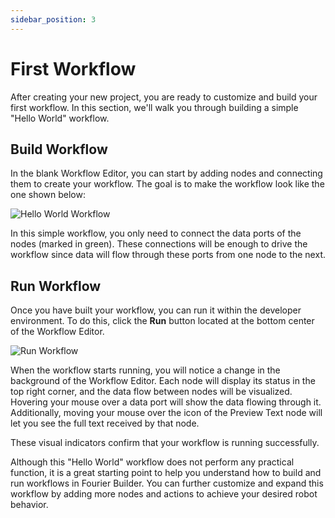 ```yaml
---
sidebar_position: 3
---
```


# First Workflow

After creating your new project, you are ready to customize and build your first workflow. In this section, we'll walk you through building a simple "Hello World" workflow.

## Build Workflow

In the blank Workflow Editor, you can start by adding nodes and connecting them to create your workflow. The goal is to make the workflow look like the one shown below:

![Hello World Workflow](hello-world.png)

In this simple workflow, you only need to connect the data ports of the nodes (marked in green). These connections will be enough to drive the workflow since data will flow through these ports from one node to the next.

## Run Workflow

Once you have built your workflow, you can run it within the developer environment. To do this, click the **Run** button located at the bottom center of the Workflow Editor.

![Run Workflow](run-workflow.png)

When the workflow starts running, you will notice a change in the background of the Workflow Editor. Each node will display its status in the top right corner, and the data flow between nodes will be visualized. Hovering your mouse over a data port will show the data flowing through it. Additionally, moving your mouse over the icon of the Preview Text node will let you see the full text received by that node.

These visual indicators confirm that your workflow is running successfully.

Although this "Hello World" workflow does not perform any practical function, it is a great starting point to help you understand how to build and run workflows in Fourier Builder. You can further customize and expand this workflow by adding more nodes and actions to achieve your desired robot behavior.